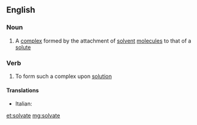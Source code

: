 ==English==

===Noun===
{{en-noun}}

#{{chemistry}} A [[complex]] formed by the attachment of [[solvent]] [[molecule]]s to that of a [[solute]]

===Verb===
{{en-verb|solvat|ing}}

#{{chemistry}} To form such a complex upon [[solution]]

====Translations====
{{trans-top}}
* Italian: {{t-|it|solvatare}}
{{trans-mid}}

{{trans-bottom}}

[[et:solvate]]
[[mg:solvate]]